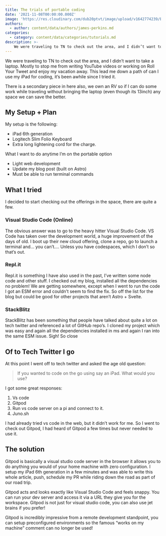 ```yaml
---
title: The trials of portable coding
date: '2021-11-08T00:00:00.000Z'
image: 'https://res.cloudinary.com/dub20ptvt/image/upload/v1642774239/Blog%20Posts/lum3qzy9gojjhtcpndmp.webp'
authors:
  - author: content/data/authors/james-perkins.md
categories:
  - category: content/data/categories/tutorials.md
description: >-
    We were traveling to TN to check out the area, and I didn’t want to take a laptop. Mostly to stop me from writing YouTube videos or working on Roll Your Tweet and enjoy my vacation away.
---
```


We were traveling to TN to check out the area, and I didn’t want to take a laptop. Mostly to stop me from writing YouTube videos or working on Roll Your Tweet and enjoy my vacation away. This lead me down a path of can I use my iPad for coding, it’s been awhile since I tried it.

There is a secondary piece in here also, we own an RV so if I can do some work while traveling without bringing the laptop (even though its 13inch) any space we can save the better.

## My Setup + Plan

My setup is the following:

-   iPad 6th generation
-   Logitech Slim Folio Keyboard
-   Extra long lightening cord for the charge.

What I want to do anytime I’m on the portable option

-   Light web development
-   Update my blog post (built on Astro)
-   Must be able to run terminal commands

## What I tried

I decided to start checking out the offerings in the space, there are quite a few.

### Visual Studio Code (Online)

The obvious answer was to go to the heavy hitter Visual Studio Code. VS Code has taken over the development world, a huge improvement of the days of old. I boot up their new cloud offering, clone a repo, go to launch a terminal and… you can’t…. Unless you have codespaces, which I don’t so that’s out.

### Repl.it

Repl.it is something I have also used in the past, I’ve written some node code and other stuff. I checked out my blog, installed all the dependencies no problem! We are getting somewhere, except when I went to run the code I got an ESM error and couldn’t seem to find the fix. So off the list for the blog but could be good for other projects that aren’t Astro + Svelte.

### StackBlitz

StackBlitz has been something that people have talked about quite a lot on tech twitter and referenced a lot of GitHub repo’s. I cloned my project which was easy and again all the dependencies installed in ms and again I ran into the same ESM issue. Sigh! So close

## Of to Tech Twitter I go

At this point I went off to tech twitter and asked the age old question:

> If you wanted to code on the go using say an iPad. What would you use?

I got some great responses:

1. Vs code
2. Gitpod
3. Run vs code server on a pi and connect to it.
4. Juno.sh

I had already tried vs code in the web, but it didn’t work for me. So I went to check out Gitpod, I had heard of Gitpod a few times but never needed to use it.

## The solution

Gitpod is basically a visual studio code server in the browser it allows you to do anything you would of your home machine with zero configuration. I setup my iPad 6th generation in a few minutes and was able to write this whole article, push, schedule my PR while riding down the road as part of our road trip.

Gitpod acts and looks exactly like Visual Studio Code and feels snappy. You can run your dev server and access it via a URL they give you for the workspace. Gitpod is not just for visual studio code, you can also use jet brains if you prefer!

Gitpod is incredibly impressive from a remote development standpoint, you can setup preconfigured environments so the famous “works on my machine” comment can no longer be used!
